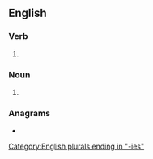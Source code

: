 {{also|blowdries}}
==English==

===Verb===
{{head|en|verb form}}

# {{en-third-person singular of|blow-dry}}

===Noun===
{{head|en|noun form}}

# {{plural of|blow-dry|lang=en}}

===Anagrams===
* {{anagrams|en|a=bdeilorsw|wildbores}}

[[Category:English plurals ending in "-ies"]]